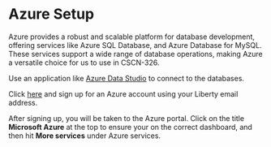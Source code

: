 # Azure Setup

Azure provides a robust and scalable platform for database development, offering services like Azure SQL Database, and Azure Database for MySQL. These services support a wide range of database operations, making Azure a versatile choice for us to use in CSCN-326.

Use an application like [Azure Data Studio](https://learn.microsoft.com/en-us/azure-data-studio/download-azure-data-studio?view=sql-server-ver15&tabs=win-install%2Cwin-user-install%2Credhat-install%2Cwindows-uninstall%2Credhat-uninstall#download-azure-data-studio) to connect to the databases.

Click [here](https://azure.microsoft.com/en-us/free/students) and sign up for an Azure account using your Liberty email address.

After signing up, you will be taken to the Azure portal. Click on the title **Microsoft Azure** at the top to ensure your on the correct dashboard, and then hit **More services** under Azure services.
